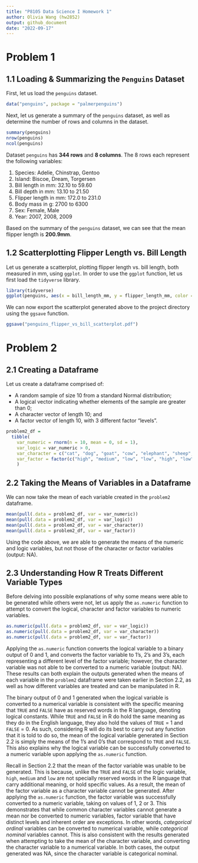 ```yaml
---
title: "P8105 Data Science I Homework 1"
author: Olivia Wang (hw2852)
output: github_document
date: "2022-09-17"
---
```


# Problem 1

## 1.1 Loading & Summarizing the `Penguins` Dataset
First, let us load the `penguins` dataset.

```r
data("penguins", package = "palmerpenguins")
```

Next, let us generate a summary of the `penguins` dataset, as well as determine the number of rows and columns in the dataset. 
```r
summary(penguins)
nrow(penguins)
ncol(penguins)
```
Dataset `penguins` has **344 rows** and **8 columns**. The 8 rows each represent the following variables:

1. Species: Adelie, Chinstrap, Gentoo
1. Island: Biscoe, Dream, Torgersen
1. Bill length in mm: 32.10 to 59.60
1. Bill depth in mm: 13.10 to 21.50
1. Flipper length in mm: 172.0 to 231.0
1. Body mass in g: 2700 to 6300
1. Sex: Female, Male
1. Year: 2007, 2008, 2009

Based on the summary of the `penguins` dataset, we can see that the mean flipper length is **200.9mm**.

## 1.2 Scatterplotting Flipper Length vs. Bill Length

Let us generate a scatterplot, plotting flipper length vs. bill length, both measured in mm, using `ggplot`. In order to use the `ggplot` function, let us first load the `tidyverse` library.
```r
library(tidyverse)
ggplot(penguins, aes(x = bill_length_mm, y = flipper_length_mm, color = species)) + geom_point(na.rm = TRUE)
```

We can now export the scatterplot generated above to the project directory using the `ggsave` function. 
```r
ggsave("penguins_flipper_vs_bill_scatterplot.pdf")
```

# Problem 2

## 2.1 Creating a Dataframe

Let us create a dataframe comprised of:

* A random sample of size 10 from a standard Normal distribution;
* A logical vector indicating whether elements of the sample are greater than 0;
* A character vector of length 10; and
* A factor vector of length 10, with 3 different factor "levels".

```r
problem2_df = 
  tibble(
    var_numeric = rnorm(n = 10, mean = 0, sd = 1),  
    var_logic = var_numeric > 0, 
    var_character = c("cat", "dog", "goat", "cow", "elephant", "sheep", "horse", "koala", "pig", "flamingo"), 
    var_factor = factor(c("high", "medium", "low", "low", "high", "low", "medium", "high", "low", "medium"))
    )
```

## 2.2 Taking the Means of Variables in a Dataframe

We can now take the mean of each variable created in the `problem2` dataframe.

```r
mean(pull(.data = problem2_df, var = var_numeric))
mean(pull(.data = problem2_df, var = var_logic))
mean(pull(.data = problem2_df, var = var_character))
mean(pull(.data = problem2_df, var = var_factor))
```
Using the code above, we are able to generate the means of the numeric and logic variables, but not those of the character or factor variables (output: NA). 

## 2.3 Understanding How R Treats Different Variable Types

Before delving into possible explanations of why some means were able to be generated while others were not, let us apply the `as.numeric` function to attempt to convert the logical, character and factor variables to numeric variables. 

```r
as.numeric(pull(.data = problem2_df, var = var_logic))
as.numeric(pull(.data = problem2_df, var = var_character))
as.numeric(pull(.data = problem2_df, var = var_factor))
```

Applying the `as.numeric` function converts the logical variable to a binary output of 0 and 1, and converts the factor variable to 1's, 2's and 3's, each representing a different level of the factor variable; however, the character variable was not able to be converted to a numeric variable (output: NA). These results can both explain the outputs generated when the means of each variable in the `problem2` dataframe were taken earlier in Section 2.2, as well as how different variables are treated and can be manipulated in R. 

The binary output of 0 and 1 generated when the logical variable is converted to a numerical variable is consistent with the specific meaning that `TRUE` and `FALSE` have as reserved words in the R language,  denoting logical constants. While `TRUE` and `FALSE` in R do hold the same meaning as they do in the English language, they also hold the values of `TRUE` = 1 and `FALSE` = 0. As such, considering R will do its best to carry out any function that it is told to do so, the mean of the logical variable generated in Section 2.2 is simply the means of the 1's and 0's that correspond to `TRUE` and `FALSE`. This also explains why the logical variable can be successfully converted to a numeric variable upon applying the `as.numeric` function. 

Recall in Section 2.2 that the mean of the factor variable was unable to be generated. This is because, unlike the `TRUE` and `FALSE` of the logic variable, `high`, `medium` and `low` are not specially reserved words in the R language that carry additional meaning, or hold specific values. As a result, the mean of the factor variable as a character variable cannot be generated. After applying the `as.numeric` function, the factor variable was successfully converted to a numeric variable, taking on values of 1, 2 or 3. This demonstrates that while common character variables cannot generate a mean nor be converted to numeric variables, factor variable that have distinct levels and inherent order are exceptions. In other words, *categorical ordinal* variables can be converted to numerical variable, while *categorical nominal* variables cannot. This is also consistent with the results generated when attempting to take the mean of the character variable, and converting the character variable to a numerical variable. In both cases, the output generated was NA, since the character variable is categorical nominal. 


